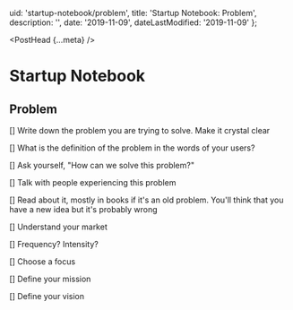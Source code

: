 
  uid: 'startup-notebook/problem',
  title: 'Startup Notebook: Problem',
  description: '',
  date: '2019-11-09',
  dateLastModified: '2019-11-09'
};

<PostHead {...meta} />

# Startup Notebook

## Problem

[] Write down the problem you are trying to solve. Make it crystal clear

[] What is the definition of the problem in the words of your users?

[] Ask yourself, "How can we solve this problem?"

[] Talk with people experiencing this problem

[] Read about it, mostly in books if it's an old problem. You'll think that you have a new idea but it's probably wrong

[] Understand your market

[] Frequency? Intensity?

[] Choose a focus

[] Define your mission

[] Define your vision
